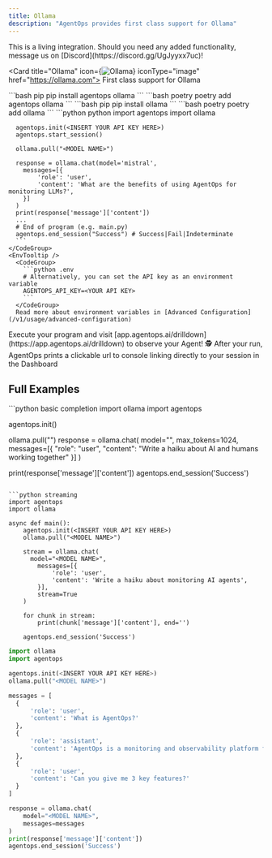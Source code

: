 ```yaml
---
title: Ollama
description: "AgentOps provides first class support for Ollama"
---
```



<Note>
This is a living integration. Should you need any added functionality, message us on [Discord](https://discord.gg/UgJyyxx7uc)!
</Note>

<Card title="Ollama" icon={<img src="https://www.github.com/agentops-ai/agentops/blob/main/docs/images/external/ollama/ollama-icon.png?raw=true" alt="Ollama" />} iconType="image" href="https://ollama.com">
    First class support for Ollama
</Card>

<Steps>
  <Step title="Install the AgentOps SDK">
    <CodeGroup>
      ```bash pip 
      pip install agentops ollama
      ```
      ```bash poetry
      poetry add agentops ollama
      ```
    </CodeGroup>
  </Step>
  <Step title="Install the Ollama Python SDK">
    <CodeGroup>
      ```bash pip
      pip install ollama
      ```
      ```bash poetry
      poetry add ollama
      ```
    </CodeGroup>
  </Step>
  <Step title="Add 3 lines of code">
    <CodeTooltip/>
    <CodeGroup>
      ```python python
      import agentops
      import ollama
      
      agentops.init(<INSERT YOUR API KEY HERE>)
      agentops.start_session()

      ollama.pull("<MODEL NAME>")

      response = ollama.chat(model='mistral',
        messages=[{
            'role': 'user',
            'content': 'What are the benefits of using AgentOps for monitoring LLMs?',
        }]
      )
      print(response['message']['content'])
      ...
      # End of program (e.g. main.py)
      agentops.end_session("Success") # Success|Fail|Indeterminate
      ```
    </CodeGroup>
    <EnvTooltip />
      <CodeGroup>
        ```python .env
        # Alternatively, you can set the API key as an environment variable
        AGENTOPS_API_KEY=<YOUR API KEY>
        ```
      </CodeGroup>
      Read more about environment variables in [Advanced Configuration](/v1/usage/advanced-configuration)
  </Step>
  <Step title="Run your Agent">
    Execute your program and visit [app.agentops.ai/drilldown](https://app.agentops.ai/drilldown) to observe your Agent! 🕵️
    <Tip>
      After your run, AgentOps prints a clickable url to console linking directly to your session in the Dashboard
    </Tip>
    <div/>
  </Step>
</Steps>

## Full Examples

<CodeGroup>
  ```python basic completion
  import ollama
  import agentops

  agentops.init(<INSERT YOUR API KEY HERE>)

  ollama.pull("<MODEL NAME>")
  response = ollama.chat(
      model="<MODEL NAME>",
      max_tokens=1024,
      messages=[{
          "role": "user",
          "content": "Write a haiku about AI and humans working together"
      }]
  )

  print(response['message']['content'])
  agentops.end_session('Success')
  ```

  ```python streaming
  import agentops
  import ollama

  async def main():
      agentops.init(<INSERT YOUR API KEY HERE>)
      ollama.pull("<MODEL NAME>")

      stream = ollama.chat(
        model="<MODEL NAME>",
          messages=[{
              'role': 'user',
              'content': 'Write a haiku about monitoring AI agents',
          }], 
          stream=True
      )

      for chunk in stream:
          print(chunk['message']['content'], end='')

      agentops.end_session('Success')
  ```

  ```python conversation
  import ollama
  import agentops

  agentops.init(<INSERT YOUR API KEY HERE>)
  ollama.pull("<MODEL NAME>")

  messages = [
    {
        'role': 'user',
        'content': 'What is AgentOps?'
    },
    {
        'role': 'assistant',
        'content': 'AgentOps is a monitoring and observability platform for LLM applications.'
    },
    {
        'role': 'user',
        'content': 'Can you give me 3 key features?'
    }
]

  response = ollama.chat(
      model="<MODEL NAME>",
      messages=messages
  )
  print(response['message']['content'])   
  agentops.end_session('Success')
  ```
</CodeGroup>

<script type="module" src="/scripts/github_stars.js"></script>
<script type="module" src="/scripts/scroll-img-fadein-animation.js"></script>
<script type="module" src="/scripts/button_heartbeat_animation.js"></script>
<script type="css" src="/styles/styles.css"></script>
